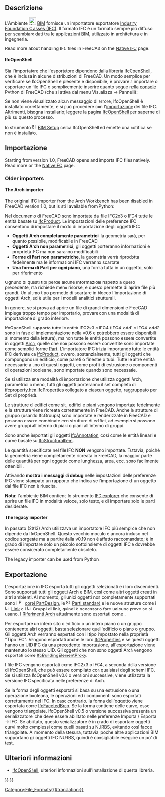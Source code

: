 <languages/>

<div class="mw-translate-fuzzy">
{{Docnav/it
|[[BIM_Preferences/it|Preferenze]]
|[[Arch_DAE/it|DAE]]
|[[BIM_Workbench/it|BIM]]
|IconL=
|IconR=
|IconC=Workbench_BIM.svg
}}
</div>

{{TOCright}}

<span id="Description"></span>
==Descrizione==

<div class="mw-translate-fuzzy">
L'Ambiente [[File:Workbench_BIM.svg|24px]] [[BIM_Workbench/it|BIM]] fornisce un importatore esportatore  [http://en.wikipedia.org/wiki/Industry_Foundation_Classes Industry Foundation Classes (IFC)]. Il formato IFC è un formato sempre più diffuso per scambiare dati tra le applicazioni  [http://en.wikipedia.org/wiki/Building_Information_Modeling BIM], utilizzato in architettura e in ingegneria.
</div>

Read more about handling IFC files in FreeCAD on the [[Native_IFC|Native IFC]] page.

==== IfcOpenShell ====

<div class="mw-translate-fuzzy">
Sia l'importatore che l'esportatore dipendono dalla libreria [[IfcOpenShell/it|IfcOpenShell]], che è inclusa in alcune distribuzioni di FreeCAD. Un modo semplice per verificare se IfcOpenShell è presente e disponibile, è provare a importare o esportare un file IFC o semplicemente inserire quanto segue nella [[Python_console/it|console Python]] di FreeCAD (che si attiva dal menu Visualizza → Pannelli):
</div>

{{Code|code=
import ifcopenshell
}}

<div class="mw-translate-fuzzy">
Se non viene visualizzato alcun messaggio di errore, IfcOpenShell è installato correttamente, e si può procedere con l'[[Std_Import/it|importazione]] dei file IFC. Altrimenti, bisogna installarlo; leggere la pagina [[IfcOpenShell/it|IfcOpenShell]] per saperne di più su questo processo.
</div>

<div class="mw-translate-fuzzy">
{{Emphasis|Nota:}} lo strumento [[File:BIM_Setup.svg|16px]] [[BIM Setup/it|BIM Setup]] cerca IfcOpenShell ed emette una notifica se non è installato.
</div>

<span id="Opening_and_Importing"></span>
<div class="mw-translate-fuzzy">
==Importazione==
</div>

Starting from version 1.0, FreeCAD opens and imports IFC files natively. Read more on the [[NativeIFC]] page.

=== Older importers ===

==== The Arch importer ====

The original IFC importer from the Arch Workbench has been disabled in FreeCAD version 1.0, but is still available from Python:

{{Code|code=
from importers import importIFC
importIFC.open("C:\\Path\\To\\My\\File.ifc")
}}

Nel documento di FreeCAD sono importate dai file IFC2x3 o IFC4 tutte le entità basate su [http://www.buildingsmart-tech.org/ifc/IFC4/Add1/html/schema/ifckernel/lexical/ifcproduct.htm IfcProduct]. Le impostazioni delle preferenze IFC consentono di impostare il modo di importazione degli oggetti IFC: 
* '''Oggetti Arch completamente parametrici''', la geometria sarà, per quanto possibile, modificabile in FreeCAD
* '''Oggetti Arch non parametrici''', gli oggetti porteranno informazioni e proprietà IFC ma non saranno modificabili
* '''Forme di Part non parametriche''', la geometria verrà riprodotta fedelmente ma le informazioni IFC verranno scartate
* '''Una forma di Part per ogni piano''', una forma  tutta in un oggetto, solo per riferimento

Ognuno di questi tipi perde alcune informazioni rispetto a quello precedente, ma richiede meno risorse, e questo permette di aprire file più grandi. Un ultimo tipo permette di scartare in blocco l'importazione di oggetti Arch, ed è utile per i modelli analitici strutturali. 

In genere, se si prova ad aprire un file di grandi dimensioni e FreeCAD impiega troppo tempo per importarlo, provare con una modalità di importazione di grado inferiore.

<div class="mw-translate-fuzzy">
IfcOpenShell supporta tutte le entità IFC2x3 e IFC4 (IFC4-add1 e IFC4-add2 sono in fase di implementazione nella v0.6 e potrebbero essere disponibili al momento della lettura), ma non tutte le entità  possono essere convertite in oggetti [[Arch_Workbench/it|Arch]], quelle che non possono essere convertite sono importate come semplici forme [[Part_Workbench/it|Part]]. L'importatore IFC inizia importando tutte le entità IFC derivate da [http://standards.buildingsmart.org/IFC/RELEASE/IFC2x3/TC1/HTML/ifckernel/lexical/ifcprodrod.htm IfcProduct], ovvero, sostanzialmente, tutti gli oggetti che compongono un edificio, come pareti o finestre o tubi. Tutte le altre entità necessarie a uno di questi oggetti, come profili di estrusione o componenti di operazioni booleane, sono importate quando sono necessarie.
</div>

Se si utilizza una modalità di importazione che utilizza oggetti Arch, parametrici o meno, tutti gli oggetti porteranno il set completo di [http://www.buildingsmart-tech.org/ifc/IFC4/Add1/html/schema/ifcpropertyresource/lexical/ ifcproperty.htm IfcProperties] collegato a ciascun oggetto, raggruppato per Set di proprietà.

Le strutture di edifici come siti, edifici e piani vengono importate fedelmente e la struttura viene ricreata correttamente in FreeCAD. Anche le strutture di gruppo (usando IfcGroups) sono importate e renderizzate in FreeCAD e possono essere combinate con strutture di edifici, ad esempio si possono avere gruppi all'interno di piani o piani all'interno di gruppi.

Sono anche importati gli oggetti [http://www.buildingsmart-tech.org/ifc/IFC4/Add1/html/schema/ifcproductextension/lexical/ifcannotation.htm IfcAnnotation], così come le entità lineari e curve basate su [http://www.buildingsmart-tech.org/ifc/IFC4/Add1/html/schema/ifcstructuralanalysisdomain/lexical/ifcstructuralitem.htm IfcStructuralItem].

Le quantità specificate nel file IFC '''NON''' vengono importate. Tuttavia, poiché la geometria viene completamente ricreata in FreeCAD, la maggior parte delle quantità per ogni oggetto come lunghezza, area, ecc. sono facilmente ottenibili.

Attivando '''mostra i messaggi di debug''' nelle impostazioni delle preferenze IFC viene stampato un rapporto che indica se l'importazione di un oggetto dal file IFC non è riuscita.

'''Nota''': l'ambiente BIM contiene lo strumento [[BIM_IfcExplorer/it|IFC explorer]] che consente di aprire un file IFC in modalità veloce, solo testo, e di importare solo le parti desiderate.

==== The legacy importer ====

<div class="mw-translate-fuzzy">
{{Emphasis|Nota 2:}} In passato (2013) Arch utilizzava un importatore IFC più semplice che non dipende da IfcOpenShell. Questo vecchio modulo è ancora incluso nel codice sorgente ma a partire dalla v0.19 non è affatto raccomandato; è in grado di importare solo un piccolo sottoinsieme di oggetti IFC e dovrebbe essere considerato completamente obsoleto.
</div>

The legacy importer can be used from Python:

{{Code|code=
from importers import importIFClegacy
importIFClegacy.open("C:\\Path\\To\\My\\File.ifc")
}}

<span id="Exporting"></span>
== Exportazione ==

L'esportazione in IFC esporta tutti gli oggetti selezionati e i loro discendenti. Sono supportati tutti gli oggetti Arch e BIM, così come altri oggetti creati in altri ambienti. Al momento, gli unici oggetti non completamente supportati sono i [[File:PartDesign_Body.svg|16px]] [[PartDesign_Body/it|corpi PartDesign]], le [[File:Std_Part.svg|16px]] [[Std_Part/it|Parti standard]] e le nuove strutture come i [[File:Link.svg|16px]] [[Std_LinkMake/it|Link]] e i [[File:LinkGroup.svg|16px]] Gruppi di link, quindi è necessario fare ualcune prove se si usano. I [[Arch_Reference/it|Riferimenti Arch]] attualmente sono esportati come {{incode|IfcBuildingElementProxies}}.

Per esportare un intero sito o edificio o un intero piano o un gruppo contenente altri oggetti, basta selezionare quell'edificio o piano o gruppo. Gli oggetti Arch verranno esportati con il tipo impostato nella proprietà "Tipo IFC". Vengono esportati anche le loro [http://www.buildingsmart-tech.org/ifc/IFC4/Add1/html/schema/ifcpropertyresource/lexical/ifcproperty.htm IfcProperties] e se questi oggetti hanno un UID IFC da una precedente importazione, all'esportazione viene mantenuto lo stesso UID. Gli oggetti che non sono oggetti Arch vengono esportati come [http://www.buildingsmart-tech.org/ifc/IFC4/Add1/html/schema/ifcsharedbldgelements/lexical/ifcbuildingelementproxy.htm IfcBuildingElementProxy].

I file IFC vengono esportati come IFC2x3 o IFC4, a seconda della versione di IfcOpenShell, che può essere compilato con qualsiasi degli schemi IFC. Se si utilizza IfcOpenShell v0.6 o versioni successive, viene utilizzata la versione IFC specificata nelle preferenze di Arch.

Se la forma degli oggetti esportati si basa su una estrusione o una operazione booleana, le operazioni ed i componenti sono esportati correttamente nel IFC. In caso contrario, la forma dell'oggetto viene esportata come [http://www.buildingsmart-tech.org/ifc/IFC4x1/html/schema/ifcgeometricmodelresource/lexical/ifcfacetedbrep.htm IfcFacetedBrep]. Se la forma contiene delle curve, esse vengono triangolate. IfcOpenShell v0.5 o versione successiva presenta un serializzatore, che deve essere abilitato nelle preferenze Importa / Esporta → IFC. Se abilitato, questo serializzatore è in grado di esportare oggetti curvi molto complessi come quelli basati su NURBS, evitando così facce triangolate. Al momento della stesura, tuttavia, poche altre applicazioni BIM supportano gli oggetti IFC NURBS, quindi è consigliabile eseguire un po' di test.

<span id="Further_information"></span>
== Ulteriori informazioni ==

* [[IfcOpenShell/it|IfcOpenShell]], ulteriori informazioni sull'installazione di questa libreria.


<div class="mw-translate-fuzzy">
{{Docnav/it
|[[BIM_Preferences/it|Preferenze]]
|[[Arch_DAE/it|DAE]]
|[[BIM_Workbench/it|BIM]]
|IconL=
|IconR=
|IconC=Workbench_BIM.svg
}}
</div>

{{BIM_Tools_navi{{#translation:}}}}
{{Userdocnavi{{#translation:}}}}
[[Category:File_Formats{{#translation:}}]]